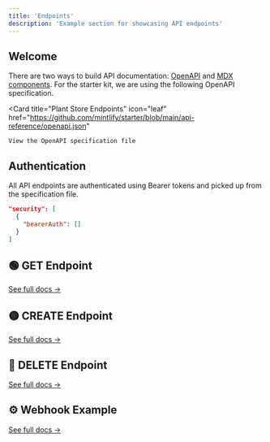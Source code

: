 ```yaml
---
title: 'Endpoints'
description: 'Example section for showcasing API endpoints'
---
```

## Welcome

There are two ways to build API documentation: [OpenAPI](https://mintlify.com/docs/api-playground/openapi/setup) and [MDX components](https://mintlify.com/docs/api-playground/mdx/configuration). For the starter kit, we are using the following OpenAPI specification.

<Card
    title="Plant Store Endpoints"
    icon="leaf"
    href="https://github.com/mintlify/starter/blob/main/api-reference/openapi.json"
>
    View the OpenAPI specification file
</Card>

## Authentication

All API endpoints are authenticated using Bearer tokens and picked up from the specification file.

```json
"security": [
  {
    "bearerAuth": []
  }
]
```

## 🟢 GET Endpoint
[See full docs →](./endpoint/get)

## 🟡 CREATE Endpoint
[See full docs →](./endpoint/create)

## 🔴 DELETE Endpoint
[See full docs →](./endpoint/delete)

## ⚙️ Webhook Example
[See full docs →](./endpoint/webhook)
